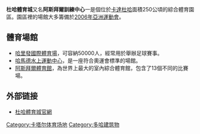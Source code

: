 '''杜哈體育城'''又名'''阿斯拜爾訓練中心'''一是個位於[[卡達|卡達]][[杜哈|杜哈]]面積250公頃的綜合體育園區。園區裡的場館大多籌備於[[2006年亞洲運動會|2006年亞洲運動會]]。

==體育場館==
*[[哈里發國際體育場|哈里發國際體育場]]，可容納50000人，經常用於舉辦足球賽事。
*[[哈馬德水上運動中心|哈馬德水上運動中心]]，是一座符合奧運會標準的場館。
*[[阿斯拜爾體育館|阿斯拜爾體育館]]，為世界上最大的室內綜合體育館，包含了13個不同的比賽場。

==外部链接==
*[http://www.aspirezone.qa/ 杜哈體育城官網] {{Wayback|url=http://www.aspirezone.qa/ |date=20170930131728 }}

[[Category:卡塔尔体育场地|Category:卡塔尔体育场地]]
[[Category:多哈建筑物|Category:多哈建筑物]]